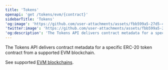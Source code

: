 ```yaml
---
title: 'Tokens'
openapi: 'get /tokens/evm/{contract}'
sidebarTitle: 'Tokens'
'og:image': 'https://github.com/user-attachments/assets/fbb599a5-27d5-4c77-8c04-698d836c8f64'
'twitter:image': 'https://github.com/user-attachments/assets/fbb599a5-27d5-4c77-8c04-698d836c8f64'
'og:description': 'The Tokens API delivers contract metadata for a specific ERC-20 token contract from a supported EVM blockchain.'
---
```


The Tokens API delivers contract metadata for a specific ERC-20 token contract from a supported EVM blockchain.

See supported [EVM blockchains](https://pinax.network/en/chain).
